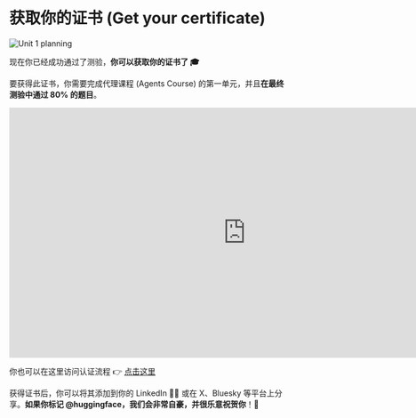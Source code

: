 # 获取你的证书 (Get your certificate)

<img src="https://huggingface.co/datasets/agents-course/course-images/resolve/main/en/unit1/whiteboard-unit1sub5DONE.jpg" alt="Unit 1 planning"/>

现在你已经成功通过了测验，**你可以获取你的证书了 🎓**

要获得此证书，你需要完成代理课程 (Agents Course) 的第一单元，并且**在最终测验中通过 80% 的题目**。

<iframe
	src="https://agents-course-unit1-certification-app.hf.space"
	frameborder="0"
	width="850"
	height="450"
></iframe>

你也可以在这里访问认证流程 👉 [点击这里](https://huggingface.co/spaces/agents-course/unit1-certification-app)

获得证书后，你可以将其添加到你的 LinkedIn 🧑‍💼 或在 X、Bluesky 等平台上分享。**如果你标记 @huggingface，我们会非常自豪，并很乐意祝贺你**！🤗